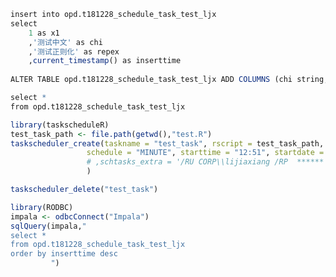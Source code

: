 ```r
insert into opd.t181228_schedule_task_test_ljx
select 
    1 as x1
    ,'测试中文' as chi
    ,'测试正则化' as repex
    ,current_timestamp() as inserttime
    
ALTER TABLE opd.t181228_schedule_task_test_ljx ADD COLUMNS (chi string, repex string)

select *
from opd.t181228_schedule_task_test_ljx
```

```r
library(taskscheduleR)
test_task_path <- file.path(getwd(),"test.R")
taskscheduler_create(taskname = "test_task", rscript = test_task_path, 
                 schedule = "MINUTE", starttime = "12:51", startdate = format(Sys.Date(), "%Y/%m/%d")
                 # ,schtasks_extra = '/RU CORP\\lijiaxiang /RP  ******'
                 )
```


```r
taskscheduler_delete("test_task")
```

```r
library(RODBC)
impala <- odbcConnect("Impala")
sqlQuery(impala,"
select *
from opd.t181228_schedule_task_test_ljx
order by inserttime desc
         ")
```

